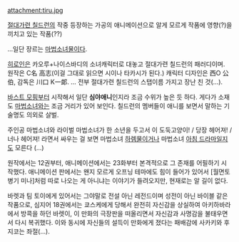 
attachment:tiru.jpg

[[절대가련 칠드런]]의 작중 등장하는 가공의 애니메이션으로 알게 모르게 작품에 영향(?)을 끼치고 있는 작품(??)

…일단 장르는 [[마법소녀물]]이다. 

[[히로인]]은 카오루+나이스바디의 소녀캐릭터로 대놓고 절대가련 칠드런의 패러디이며. 원작은 C名 高志(이걸 그대로 읽으면 시이나 타카시가 된다.) 캐릭터 디자인은 西O 公伯, 감독은 川口 K一郞. … 전부 절대가련 칠드런의 스탭이름 가지고 장난 친 것(…).

[[바스트 모핑]]부터 시작해서 일단 '''심야애니'''인지라 조금 수위가 높은 듯 하다. 게다가 소재도 [[마법소녀]]와는 조금 거리가 있어 보인다. 칠드런의 멤버들이 애니를 보면서 말하는 기술명도 의외로 살벌.

주인공 마법소녀와 라이벌 마법소녀가 한 소년을 두고서 이 도둑고양이! / 당장 헤어져! / 너나 헤어져! 라면서 싸우는 걸 보면 마법소녀 [[하렘]]물이거나 마법소녀 [[아침 드라마]]일지도 모른다 (…)

원작에서는 12권부터, 애니메이션에서는 23화부터 본격적으로 그 존재를 어필하기 시작했다. 애니메이션 판에서는 왠지 모르게 오프닝 테마에도 힘이 들어가 있어서 [월면토병기 미나]처럼 따로 나오는 게 아니냐는 이야기가 들려오지만, 현재로는 알 길이 없다.

바렛과 팀 토이에게 있어서는 그야말로 전설 아닌 레전드이며 성전이 아닌 바이블 같은 작품으로, 심지어 18권에서는 쿄스케에게 당해서 완전히 자신감을 상실하여 아키하바라에서 방콕을 하던 바렛이, 이 만화의 극장판을 떠올리면서 자신감과 사명감을 불태우면서 다시 복귀했다. 이와 동시에 자신들의 설득이 만화에게 졌다는 패배감에 사카키와 후지코는 좌절(…).
